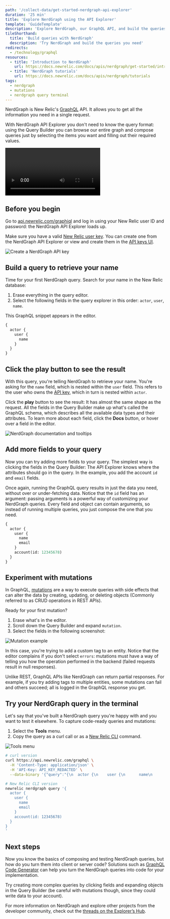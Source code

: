 ```yaml
---
path: '/collect-data/get-started-nerdgraph-api-explorer'
duration: '25 min'
title: 'Explore NerdGraph using the API Explorer'
template: 'GuideTemplate'
description: 'Explore NerdGraph, our GraphQL API, and build the queries you need.'
tileShorthand:
  title: 'Build queries with NerdGraph'
  description: 'Try NerdGraph and build the queries you need'
redirects:
  - /technology/graphql
resources:
  - title: 'Introduction to NerdGraph'
    url: https://docs.newrelic.com/docs/apis/nerdgraph/get-started/introduction-new-relic-nerdgraph
  - title: 'NerdGraph tutorials'
    url: https://docs.newrelic.com/docs/apis/nerdgraph/tutorials
tags:
  - nerdgraph
  - mutations
  - nerdgraph query terminal
---
```


<Intro>

NerdGraph is New Relic's [GraphQL](https://graphql.org/) API. It allows you to get all the information you need in a single request.

With NerdGraph API Explorer you don't need to know the query format: using the Query Builder you can browse our entire graph and compose queries just by selecting the items you want and filling out their required values.

<Video id="oo1lbw991a" type="wistia" />

</Intro>

## Before you begin

Go to [api.newrelic.com/graphiql](https://api.newrelic.com/graphiql) and log in using your New Relic user ID and password: the NerdGraph API Explorer loads up.

Make sure you have a valid [New Relic user key](https://docs.newrelic.com/docs/apis/get-started/intro-apis/types-new-relic-api-keys#user-api-key). You can create one from the NerdGraph API Explorer or view and create them in the [API keys UI](https://one.newrelic.com/launcher/api-keys-ui.api-keys-launcher).

![Create a NerdGraph API key](../../images/graphql-guide/create-account.png)

<Steps>
<Step>

## Build a query to retrieve your name

Time for your first NerdGraph query. Search for your name in the New Relic database:

1. Erase everything in the query editor.
2. Select the following fields in the query explorer in this order: `actor`, `user`, `name`.

This GraphQL snippet appears in the editor.

```graphql
{
  actor {
    user {
      name
    }
  }
}
```

</Step>
<Step>

## Click the play button to see the result

With this query, you're telling NerdGraph to retrieve your name. You're asking for the `name` field, which is nested within the `user` field. This refers to the user who owns the [API key](https://docs.newrelic.com/docs/apis/get-started/intro-apis/types-new-relic-api-keys#user-api-key), which in turn is nested within `actor`.

Click the **play** button to see the result: It has almost the same shape as the request. All the fields in the Query Builder make up what's called the GraphQL schema, which describes all the available data types and their attributes. To learn more about each field, click the **Docs** button, or hover over a field in the editor.

![NerdGraph documentation and tooltips](../../images/graphql-guide/graphql-documentation.png)

</Step><Step>

## Add more fields to your query

Now you can try adding more fields to your query. The simplest way is clicking the fields in the Query Builder: The API Explorer knows where the attributes should go in the query. In the example, you add the account `id` and `email` fields.

Once again, running the GraphQL query results in just the data you need, without over or under-fetching data. Notice that the `id` field has an argument: passing arguments is a powerful way of customizing your NerdGraph queries. Every field and object can contain arguments, so instead of running multiple queries, you just compose the one that you need.

```graphql
{
  actor {
    user {
      name
      email
    }
    account(id: 12345678)
  }
}
```

</Step><Step>

## Experiment with mutations

In GraphQL, [mutations](https://graphql.org/learn/queries/#mutations) are a way to execute queries with side effects that can alter the data by creating, updating, or deleting objects (Commonly referred to as CRUD operations in REST APIs).

Ready for your first mutation?

1. Erase what's in the editor.
2. Scroll down the Query Builder and expand `mutation`.
3. Select the fields in the following screenshot:

![Mutation example](../../images/graphql-guide/mutation-example.png)

In this case, you're trying to add a custom tag to an entity. Notice that the editor complains if you don't select `errors`: mutations must have a way of telling you how the operation performed in the backend (failed requests result in null responses).

<Callout variant="tip">

Unlike REST, GraphQL APIs like NerdGraph can return partial responses. For example, if you try adding tags to multiple entities, some mutations can fail and others succeed; all is logged in the GraphQL response you get.

</Callout>

</Step><Step>

## Try your NerdGraph query in the terminal

Let's say that you've built a NerdGraph query you're happy with and you want to test it elsewhere. To capture code-ready queries and mutations:

1. Select the **Tools** menu.
2. Copy the query as a curl call or as a [New Relic CLI](/explore-docs/newrelic-cli) command.

![Tools menu](../../images/graphql-guide/tools-menu.png)

```bash
# curl version
curl https://api.newrelic.com/graphql \
  -H 'Content-Type: application/json' \
  -H 'API-Key: API_KEY_REDACTED' \
  --data-binary '{"query":"{\n  actor {\n    user {\n      name\n      email\n    }\n    account(id: 12345678)\n  }\n}\n", "variables":""}'

# New Relic CLI version
newrelic nerdgraph query '{
  actor {
    user {
      name
      email
    }
    account(id: 12345678)
  }
}
'
```

</Step>
</Steps>

## Next steps

Now you know the basics of composing and testing NerdGraph queries, but how do you turn them into client or server code? Solutions such as [GraphQL Code Generator](https://graphql-code-generator.com/) can help you turn the NerdGraph queries into code for your implementation.

Try creating more complex queries by clicking fields and expanding objects in the Query Builder (be careful with mutations though, since they could write data to your account).

For more information on NerdGraph and explore other projects from the developer community, check out the [threads on the Explorer’s Hub](https://discuss.newrelic.com/search?q=nerdgraph).
